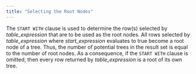 ```yaml
---
title: "Selecting the Root Nodes"
---
```


<div id="selecting_the_root_nodes" class="registered_link"></div>


The `START WITH` clause is used to determine the row(s) selected by *table_expression* that are to be used as the root nodes. All rows selected by *table_expression* where *start_expression* evaluates to true become a root node of a tree. Thus, the number of potential trees in the result set is equal to the number of root nodes. As a consequence, if the `START WITH` clause is omitted, then every row returned by *table_expression* is a root of its own tree.
